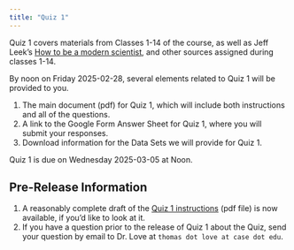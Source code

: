 ```yaml
---
title: "Quiz 1"
---
```


Quiz 1 covers materials from Classes 1-14 of the course, as well as Jeff Leek's [How to be a modern scientist](https://leanpub.com/modernscientist), and other sources assigned during classes 1-14.

By noon on Friday 2025-02-28, several elements related to Quiz 1 will be provided to you.

1. The main document (pdf) for Quiz 1, which will include both instructions and all of the questions.
2. A link to the Google Form Answer Sheet for Quiz 1, where you will submit your responses.
3. Download information for the Data Sets we will provide for Quiz 1.

Quiz 1 is due on Wednesday 2025-03-05 at Noon.

## Pre-Release Information

1. A reasonably complete draft of the [Quiz 1 instructions](quiz1/432-quiz1-2025_instructionsonly.pdf) (pdf file) is now available, if you'd like to look at it. 
2. If you have a question prior to the release of Quiz 1 about the Quiz, send your question by email to Dr. Love at `thomas dot love at case dot edu`.

